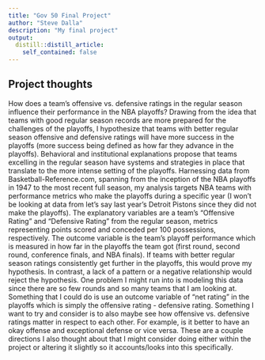 ```yaml
---
title: "Gov 50 Final Project"
author: "Steve Dalla"
description: "My final project"
output:
  distill::distill_article:
    self_contained: false
---
```




## Project thoughts

How does a team's offensive vs. defensive ratings in the regular season influence their performance in the NBA playoffs? Drawing from the idea that teams with good regular season records are more prepared for the challenges of the playoffs, I hypothesize that teams with better regular season offensive and defensive ratings will have more success in the playoffs (more success being defined as how far they advance in the playoffs). Behavioral and institutional explanations propose that teams excelling in the regular season have systems and strategies in place that translate to the more intense setting of the playoffs. Harnessing data from Basketball-Reference.com, spanning from the inception of the NBA playoffs in 1947 to the most recent full season, my analysis targets NBA teams with performance metrics who make the playoffs during a specific year (I won't be looking at data from let's say last year's Detroit Pistons since they did not make the playoffs). The explanatory variables are a team's "Offensive Rating" and "Defensive Rating" from the regular season, metrics representing points scored and conceded per 100 possessions, respectively. The outcome variable is the team's playoff performance which is measured in how far in the playoffs the team got (first round, second round, conference finals, and NBA finals). If teams with better regular season ratings consistently get further in the playoffs, this would prove my hypothesis. In contrast, a lack of a pattern or a negative relationship would reject the hypothesis. One problem I might run into is modeling this data since there are so few rounds and so many teams that I am looking at. Something that I could do is use an outcome variable of "net rating" in the playoffs which is simply the offensive rating - defensive rating. Something I want to try and consider is to also maybe see how offensive vs. defensive ratings matter in respect to each other. For example, is it better to have an okay offense and exceptional defense or vice versa. These are a couple directions I also thought about that I might consider doing either within the project or altering it slightly so it accounts/looks into this specifically. 